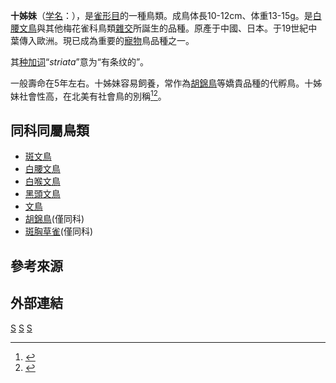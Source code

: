 {{Speciesbox 
| taxon = Lonchura striata domestica
| status = LC
| status_system = IUCN
| image = Society Finch light brown.jpg
| authority = [[Louis_Jean_Pierre_Vieillot|Vieillot]], 1817
}}
'''十姊妹'''（[[学名|学名]]：''{{lang|la|Lonchura striata domestica}}''），是[[雀形目|雀形目]]的一種鳥類。成鳥体長10-12cm、体重13-15g。是[[白腰文鳥|白腰文鳥]]與其他梅花雀科鳥類[[雜交種|雜交]]所誕生的品種。原產于中國、日本。于19世紀中葉傳入歐洲。現已成為重要的[[寵物|寵物]]鳥品種之一。

其[[种加词|种加词]]“''striata''”意为“有条纹的”。

一般壽命在5年左右。十姊妹容易飼養，常作為[[胡錦鳥|胡錦鳥]]等嬌貴品種的代孵鳥。十姊妹社會性高，在北美有社會鳥的別稱<ref>{{cite web |url=https://www.itsfun.com.tw/%E5%8D%81%E5%A7%8A%E5%A6%B9/wiki-116746 |language=zh-hant |title=十姊妹 |publisher=華人百科 |accessdate=2018-09-05 |archive-date=2018-09-05 |archive-url=https://web.archive.org/web/20180905175601/https://www.itsfun.com.tw/%E5%8D%81%E5%A7%8A%E5%A6%B9/wiki-116746 |dead-url=no }}</ref><ref>{{cite news |title=禽流感威脅　400隻十姐妹遭棄養 |url=https://news.tvbs.com.tw/life/418936 |language=zh-hant |author=徐秘康/許立帆 |publisher=TVBS NEWS |date=2005-11-17 |accessdate=2018-09-05 |archive-date=2019-09-26 |archive-url=https://web.archive.org/web/20190926192105/https://news.tvbs.com.tw/life/418936 }}</ref>。

== 同科同屬鳥類 ==
* [[斑文鳥|斑文鳥]]
* [[白腰文鳥|白腰文鳥]]
* [[白喉文鳥|白喉文鳥]]
* [[黑頭文鳥|黑頭文鳥]]
* [[文鳥|文鳥]]
* [[胡錦鳥|胡錦鳥]](僅同科)
* [[斑胸草雀|斑胸草雀]](僅同科)

==參考來源==
{{reflist}}

==外部連結==
{{youtube|ysD4EqmCyBs|十姐妹的公鳥叫聲示範ˇ}}{{zh-hant}}

{{Authority control}}
{{Taxonbar|from=Q613297}}

[[Category:文鳥屬|S]]
[[Category:寵物鳥|S]]
[[Category:1817年描述的鸟类|S]]